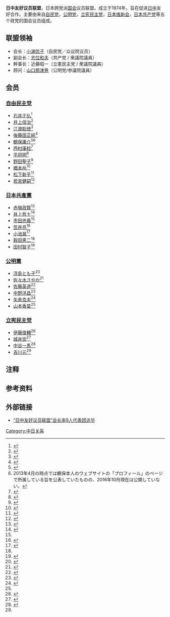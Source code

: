 {{prose|time=2014-05-05T02:14:02+00:00}}
'''日中友好议员联盟'''，日本跨党派[[日本国国会|国会]]议员联盟。成立于1974年，旨在促进[[日本国|日]][[中华人民共和国|中]]友好合作。主要由来自[[自由民主党_(日本)|自民党]]，[[公明党|公明党]]，[[立憲民主黨_(日本2020年)|立宪民主党]]，[[日本维新会|日本维新会]]，[[日本共产党|日本共产党]]等五个政党的国会议员组成。
== 联盟领袖 ==
*会长：[[小渊优子|小渊优子]]（自民党／众议院议员）
*副会长：[[志位和夫|志位和夫]]（共产党 / 衆議院議員）
*幹事长：近藤昭一（立憲民主党 / 衆議院議員）
*顾问：[[山口那津男|山口那津男]]（公明党/参議院議員）

== 会员 ==

=== [[自由民主党_(日本)|自由民主党]] ===
*[[石井正弘|石井正弘]]<ref>{{Cite web|title=自民党参議院議員 石井まさひろ事務所|url=https://ishii-masahiro.jp/profile/association.html|website=石井まさひろ事務所|accessdate=2021-11-18|publisher=|archive-date=2021-10-31|archive-url=https://web.archive.org/web/20211031025024/https://ishii-masahiro.jp/profile/association.html}}</ref>
*[[井上信治|井上信治]]<ref>{{Cite web|title=現職一覧|url=http://www.inoue-s.jp/position.html|website=井上信治|accessdate=2021-11-18|publisher=|archive-date=2022-03-31|archive-url=https://web.archive.org/web/20220331014246/http://www.inoue-s.jp/position.html}}</ref>
*[[江渡聡徳|江渡聡徳]]<ref>{{Cite web|title=プロフィール|url=http://www.eto-akinori.jp/prpfile.html|website=江渡あきのり|accessdate=2021-11-18|publisher=|archive-date=2018-08-30|archive-url=https://web.archive.org/web/20180830025401/http://eto-akinori.jp/prpfile.html}}</ref>
*[[後藤田正純|後藤田正純]]<ref>{{Cite web|title=プロフィール|url=https://www.gotoda.com/profile.php|website=後藤田正純公式サイト|accessdate=2021-11-18|publisher=|archive-date=2021-10-22|archive-url=https://web.archive.org/web/20211022214834/https://gotoda.com/profile.php}}</ref>
*[[鶴保庸介|鶴保庸介]]<ref name="profilearchive">{{Cite web |url=http://www.tsuruho.com/profile.html |title=プロフィール |publisher=鶴保庸介ウェブサイト　 |accessdate=2016-10-08 |archiveurl=https://archive.today/20130428075219/http://www.tsuruho.com/profile.html |archivedate=2013-04-28 }}</ref><ref group="注釈" name="nain2016">2013年4月の時点では鶴保本人のウェブサイトの「プロフィール」のページで所属している旨を公表していたものの、2016年10月現在は公開していない。</ref>
*[[西村康稔|西村康稔]]<ref>{{Cite web|title=西村やすとし 国会活動|url=http://yasutoshi.jp/diet/|website=西村やすとし オフィシャルサイト|accessdate=2021-11-18|publisher=|archive-date=2022-06-01|archive-url=https://web.archive.org/web/20220601091220/http://yasutoshi.jp/diet/}}</ref>
*[[平将明|平将明]]<ref name="sinkasya">{{Cite web |url=http://jp.xinhuanet.com/2019-05/06/c_138037056.htm |title=新華社通信 汪洋氏、日中友好議員連盟代表団と会見 |access-date=2022-02-07 |archive-date=2020-02-25 |archive-url=https://web.archive.org/web/20200225020527/http://jp.xinhuanet.com/2019-05/06/c_138037056.htm }}</ref>
*[[野田聖子|野田聖子]]<ref>{{Cite web |url=https://www.afpbb.com/articles/-/3241491 |title=AFPBBnews 野田聖子氏ら日本の議員団が訪中 王外相と面会 |access-date=2022-02-07 |archive-date=2021-12-01 |archive-url=https://web.archive.org/web/20211201031123/https://www.afpbb.com/articles/-/3241491 }}</ref>
*[[橋本岳|橋本岳]]<ref>{{Cite web|title=これまでの実績|url=https://ga9.jp/effort/|website=橋本がく|accessdate=2021-11-22|publisher=|archive-date=2022-03-06|archive-url=https://web.archive.org/web/20220306210755/https://ga9.jp/effort/}}</ref>
*[[松下新平|松下新平]]<ref>{{Cite web|title=加入議員連盟|url=http://www.shinnpei.com/new_frame.php?page=profile|website=参議院議員 松下新平|accessdate=2021-11-18|publisher=|archive-date=2021-12-16|archive-url=https://web.archive.org/web/20211216122347/http://www.shinnpei.com/new_frame.php?page=profile}}</ref>
*[[若宮健嗣|若宮健嗣]]<ref>{{Cite web|title=入会議連一覧|url=https://k-wakamiya.com/parliamentary_group/|website=若宮けんじ|accessdate=2021-11-21|publisher=|archive-date=2021-10-27|archive-url=https://web.archive.org/web/20211027113657/https://k-wakamiya.com/parliamentary_group/}}</ref>

=== [[日本共産党|日本共產黨]] ===
*[[赤嶺政賢|赤嶺政賢]]<ref>{{Cite web|title=プロフィール|url=https://akamine-seiken.jp/about/|website=赤嶺政賢|accessdate=2021-11-19|publisher=|archive-date=2021-11-19|archive-url=https://web.archive.org/web/20211119063822/https://akamine-seiken.jp/about/}}</ref>
*[[井上哲士|井上哲士]]<ref>{{Cite web|title=プロフィール・実績|url=https://www.inoue-satoshi.com/profile.html|website=井上さとし|accessdate=2021-11-19|publisher=|archive-date=2022-02-20|archive-url=https://web.archive.org/web/20220220010949/https://www.inoue-satoshi.com/profile.html}}</ref>
*[[市田忠義|市田忠義]]<ref name="2:"/>
*[[笠井亮|笠井亮]]<ref>{{Cite web|title=投稿|url=https://www.kasai-akira.jp/345/|website=日本共産党 笠井亮|accessdate=2021-11-19|publisher=|archive-date=2022-03-28|archive-url=https://web.archive.org/web/20220328081741/https://www.kasai-akira.jp/345/}}</ref>
*[[小池晃|小池晃]]<ref>{{Cite web|title=日中友好議連　全人代委員長と会談 小池氏　尖閣・歴史問題で立場表明|url=https://www.jcp.or.jp/akahata/aik15/2015-05-08/2015050802_03_1.html|website=しんぶん赤旗|accessdate=2021-11-19|publisher=|archive-date=2021-11-19|archive-url=https://web.archive.org/web/20211119013905/https://www.jcp.or.jp/akahata/aik15/2015-05-08/2015050802_03_1.html}}</ref>
*[[穀田恵二|穀田恵二]]<ref name="2:"/>
*[[田村智子|田村智子]]<ref>{{Cite web|title=６カ国協議再開望む 日中議連訪中で田村副委員長|url=https://www.tamura-jcp.info/activity/2017/0506170708|website=日本共産党 田村智子|accessdate=2021-11-19|publisher=|archive-date=2021-09-20|archive-url=https://web.archive.org/web/20210920181901/https://www.tamura-jcp.info/activity/2017/0506170708}}</ref>

=== [[公明黨|公明黨]] ===
*[[浮島とも子|浮島とも子]]<ref>{{Cite web|title=浮島とも子 衆議院議員 プロフィール|url=http://www.t-ukishima.net/profile/profile.html|website=浮島とも子 衆議院議員|accessdate=2021-11-19|publisher=|archive-date=2022-03-29|archive-url=https://web.archive.org/web/20220329141651/http://t-ukishima.net/profile/profile.html}}</ref>
*[[佐々木さやか|佐々木さやか]]<ref>{{Cite web|title=日中友好議連の訪中団に参加|url=https://sasaki-sayaka.com/2014/05/%E6%97%A5%E4%B8%AD%E5%8F%8B%E5%A5%BD%E8%AD%B0%E9%80%A3%E3%81%AE%E8%A8%AA%E4%B8%AD%E5%9B%A3%E3%81%AB%E5%8F%82%E5%8A%A0/|website=参議院神奈川県選挙区 公明党 佐々木さやか|accessdate=2021-11-19|publisher=|archive-date=2022-03-28|archive-url=https://web.archive.org/web/20220328071418/https://sasaki-sayaka.com/2014/05/%E6%97%A5%E4%B8%AD%E5%8F%8B%E5%A5%BD%E8%AD%B0%E9%80%A3%E3%81%AE%E8%A8%AA%E4%B8%AD%E5%9B%A3%E3%81%AB%E5%8F%82%E5%8A%A0/}}</ref>
*[[佐藤英道|佐藤英道]]<ref>{{Cite web|title=佐藤英道 夢ひろば|url=http://kmplan.net/usr/sato/profile/profile2.htm|website=kmplan.net|accessdate=2019-09-08|archive-date=2021-12-08|archive-url=https://web.archive.org/web/20211208120936/http://kmplan.net/usr/sato/profile/profile2.htm}}</ref>
*[[中野洋昌|中野洋昌]]<ref>{{Cite web|title=日中友好議員連盟の訪中団から帰国|url=https://www.nakano-hiromasa.com/2013/12/28/post-1327/|website=中野ひろまさ 衆議院議員|accessdate=2021-11-19|publisher=|archive-date=2021-11-19|archive-url=https://web.archive.org/web/20211119012405/https://www.nakano-hiromasa.com/2013/12/28/post-1327/}}</ref>
*[[矢倉克夫|矢倉克夫]]<ref>{{Cite web|title=ニュース 中国滞在で得たこと|url=https://www.komei.or.jp/komeinews/p155763/|website=公明党|accessdate=2021-11-19|publisher=|archive-date=2021-11-19|archive-url=https://web.archive.org/web/20211119012934/https://www.komei.or.jp/komeinews/p155763/}}</ref>
*[[山本香苗|山本香苗]]<ref name="kokuta"/>

=== [[立憲民主黨_(日本2020年)|立宪民主党]] ===
*[[伊藤俊輔_(政治家)|伊藤俊輔]]<ref>{{Cite web|title=伊藤 俊輔イトウ シュンスケ／42歳／男|url=https://go2senkyo.com/seijika/142038|website=選挙ドットコム|accessdate=2021-11-18|publisher=|archive-date=2021-11-18|archive-url=https://web.archive.org/web/20211118074140/https://go2senkyo.com/seijika/142038}}</ref>
*[[城井崇|城井崇]]<ref>{{Cite web|title=プロフィール|url=https://kiitaka.net/profile/|website=きいたかし|accessdate=2021-11-22|publisher=|archive-date=2022-01-20|archive-url=https://web.archive.org/web/20220120135754/https://kiitaka.net/profile/}}</ref>
*[[中谷一馬|中谷一馬]]<ref>{{Cite web|title=議会・政党での活動 中谷一馬の議会・政党での活動|url=https://kazumanakatani.com/introduction/activities|website=中谷一馬|accessdate=2021-11-22|publisher=|archive-date=2021-11-22|archive-url=https://web.archive.org/web/20211122020936/https://kazumanakatani.com/introduction/activities}}</ref>
*[[吉川元_(政治家)|吉川元]]<ref name="sinkasya"/>

== 注释 ==
<references group="注釈" />

== 参考资料 ==
{{reflist|2}}

==外部链接 ==
*[http://v.ifeng.com/news/world/2014005/015d1382-904e-4477-9eaf-e321ed0e1675.shtml “日中友好议员联盟”会长率9人代表团访华] {{Wayback|url=http://v.ifeng.com/news/world/2014005/015d1382-904e-4477-9eaf-e321ed0e1675.shtml |date=20160304125517 }}

[[Category:中日关系|Category:中日关系]]